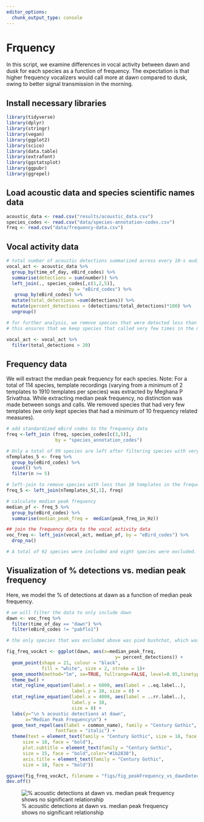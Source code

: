 ```yaml
---
editor_options: 
  chunk_output_type: console
---
```


# Frquency

In this script, we examine differences in vocal activity between dawn and dusk for each species as a function of frequency. The expectation is that higher frequency vocalizers would call more at dawn compared to dusk, owing to better signal transmission in the morning.

## Install necessary libraries
```r
library(tidyverse)
library(dplyr)
library(stringr)
library(vegan)
library(ggplot2)
library(scico)
library(data.table)
library(extrafont)
library(ggstatsplot)
library(ggpubr)
library(ggrepel)
```

## Load acoustic data and species scientific names data
```r
acoustic_data <- read.csv("results/acoustic_data.csv")
species_codes <- read.csv("data/species-annotation-codes.csv")
freq <- read.csv("data/frequency-data.csv")
```

## Vocal activity data
```r
# total number of acoustic detections summarized across every 10-s audio file
vocal_act <- acoustic_data %>%
  group_by(time_of_day, eBird_codes) %>%
  summarise(detections = sum(number)) %>%
  left_join(., species_codes[,c(1,2,5)], 
                       by = "eBird_codes") %>%
   group_by(eBird_codes) %>%
  mutate(total_detections =sum(detections)) %>%
  mutate(percent_detections = (detections/total_detections)*100) %>%
  ungroup()

# for further analysis, we remove species that were detected less than 20 times cumulatively across dawn and dusk
# this ensures that we keep species that called very few times in the morning and perhaps more times in the evening, or vice-versa

vocal_act <- vocal_act %>%
  filter(total_detections > 20) 
```

## Frequency data

We will extract the median peak frequency for each species. Note: For a total of 114 species, template recordings (varying from a minimum of 2 templates to 1910 templates per species) was extracted by Meghana P Srivathsa. While extracting median peak frequency, no distinction was made between songs and calls. We removed species that had very few templates (we only kept species that had a minimum of 10 frequency related measures).

```r
# add standardized eBird codes to the frequency data
freq <-left_join (freq, species_codes[c(3,5)],
                  by = "species_annotation_codes")

# Only a total of 99 species are left after filtering species with very few templates
nTemplates_5 <- freq %>%
  group_by(eBird_codes) %>%
  count() %>%
  filter(n >= 5)

# left-join to remove species with less than 10 templates in the frequency dataset
freq_5 <- left_join(nTemplates_5[,1], freq)

# calculate median peak frequency
median_pf <- freq_5 %>%
  group_by(eBird_codes) %>%
  summarise(median_peak_freq =  median(peak_freq_in_Hz))

## join the frequency data to the vocal activity data
voc_freq <- left_join(vocal_act, median_pf, by = "eBird_codes") %>%
  drop_na()

# A total of 92 species were included and eight species were excluded.
```

## Visualization of % detections vs. median peak frequency

Here, we model the % of detections at dawn as a function of median peak frequency.  

```r
# we will filter the data to only include dawn
dawn <- voc_freq %>%
  filter(time_of_day == "dawn") %>%
  filter(eBird_codes != "pabflo1")

# the only species that was excluded above was pied bushchat, which was reported only from dusk

fig_freq_vocAct <- ggplot(dawn, aes(x=median_peak_freq,
                                        y= percent_detections)) +
  geom_point(shape = 21, colour = "black", 
             fill = "white", size = 2, stroke = 1)+ 
  geom_smooth(method="lm", se=TRUE, fullrange=FALSE, level=0.95,linetype="solid") +  
  theme_bw() +
  stat_regline_equation(label.x = 6000, aes(label = ..eq.label..),
                        label.y = 10, size = 8) +
  stat_regline_equation(label.x = 4000, aes(label = ..rr.label..),
                        label.y = 10,
                        size = 8) +
  labs(y="\n % acoustic detections at dawn", 
       x="Median Peak Frequency\n") +
  geom_text_repel(aes(label = common_name), family = "Century Gothic",
                  fontface = "italic") +
  theme(text = element_text(family = "Century Gothic", size = 18, face = "bold"),plot.title = element_text(family = "Century Gothic",
      size = 18, face = "bold"),
      plot.subtitle = element_text(family = "Century Gothic", 
      size = 15, face = "bold",color="#1b2838"),
      axis.title = element_text(family = "Century Gothic",
      size = 18, face = "bold"))

ggsave(fig_freq_vocAct, filename = "figs/fig_peakFrequency_vs_dawnDetections.png", width = 14, height = 16, device = png(), units = "in", dpi = 300)
dev.off() 

```

![% acoustic detections at dawn vs. median peak frequency shows no significant relationship](figs/fig_peakFrequency_vs_dawnDetections.png) 



